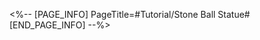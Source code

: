 <%-- [PAGE_INFO]
PageTitle=#Tutorial/Stone Ball Statue#
[END_PAGE_INFO] --%>
{{Tutorial
|sort      = 630801
|title     = Stone Ball Statue
|subtitle  = 
|type      = Adventure
|about     = 
|image1    = Tutorial Stone Ball Statue 1.png{{subst:void|<!--$UPLOAD:<<SpriteOutput/TutorialPic/TutorialPage_630801.png>-<Tutorial Stone Ball Statue 1.png>-<Tutorial Files>>-->}}
|text1     = The Ball-Holder Statue's {{Color|h|nobold=1|base can be destroyed by attacks}}, causing the ball to roll in the direction the statue faces, breaking obstacles along its path, and pushing open slightly ajar doors.
|image2    = Tutorial Stone Ball Statue 2.png{{subst:void|<!--$UPLOAD:<<SpriteOutput/TutorialPic/TutorialPage_630802.png>-<Tutorial Stone Ball Statue 2.png>-<Tutorial Files>>-->}}
|text2     = Oronyx's Prayer can be used to rewind the Ball-Holder Statue to when its base is undamaged.
}}